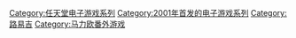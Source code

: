 {{DEFAULTSORT:Luigi}}
[[Category:任天堂电子游戏系列|Category:任天堂电子游戏系列]]
[[Category:2001年首发的电子游戏系列|Category:2001年首发的电子游戏系列]]
[[Category:路易吉|Category:路易吉]]
[[Category:马力欧番外游戏|Category:马力欧番外游戏]]